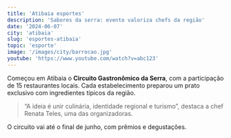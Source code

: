 ```yaml
---
title: 'Atibaia esportes'
description: 'Sabores da serra: evento valoriza chefs da região'
date: '2024-06-07'
city: 'atibaia'
slug: 'esportes-atibaia'
topic: 'esporte'
image: '/images/city/barrocao.jpg'
youtube: 'https://www.youtube.com/watch?v=abc123'
---
```


Começou em Atibaia o **Circuito Gastronômico da Serra**, com a participação de 15 restaurantes locais. Cada estabelecimento preparou um prato exclusivo com ingredientes típicos da região.

> “A ideia é unir culinária, identidade regional e turismo”, destaca a chef Renata Teles, uma das organizadoras.

O circuito vai até o final de junho, com prêmios e degustações.
